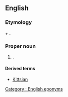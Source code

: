 ==English==
{{wikipedia}}

===Etymology===
{{clq|en|es|san|t=saint}} + {{m|es|Cristóbal|t=Christopher}}.

===Proper noun===
{{en-proper noun|head=[[saint|Saint]] [[Christopher|Kitts]]}}

# {{place|en|island|c/Saint Kitts and Nevis}}.
#: {{syn|en|Saint Christopher Island||''historical''}} 

====Derived terms====
* [[Kittsian]]

[[Category : English eponyms]]